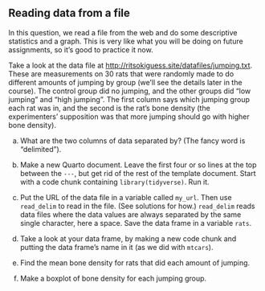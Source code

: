 ##  Reading data from a file


 In this question, we read a file from the web and do some
descriptive statistics and a graph. This is very like what you will be
doing on future assignments, so it's good to practice it now.

Take a look at the data file at
[http://ritsokiguess.site/datafiles/jumping.txt](http://ritsokiguess.site/datafiles/jumping.txt). These are
measurements on 30 rats that were randomly made to do different
amounts of jumping by group (we'll see the details later in the
course). The control group did no jumping, and the other groups did
"low jumping" and "high jumping". The first column says which
jumping group each rat was in, and the second is the rat's bone
density (the experimenters' supposition was that more jumping should
go with higher bone density).



(a) What are the two columns of data separated by? (The fancy word
is "delimited"). 


(b) Make a new Quarto document. Leave the first four or so lines at the top between the `---`, but get rid
of the rest of the template document. Start with a code chunk
containing `library(tidyverse)`. Run it.


(c) Put the URL of the data file in a variable called
`my_url`. Then use `read_delim` to read in the
file. (See solutions for how.) `read_delim` reads data files
where the data values are always separated by the same single
character, here a space. Save the data frame in a variable `rats`.


(d) Take a look at your data frame, by making a new code chunk and
putting the data frame's name in it (as we did with
`mtcars`). 


(e) Find the mean bone density for rats that did each amount of jumping.


(f) Make a boxplot of bone density for each jumping group.



